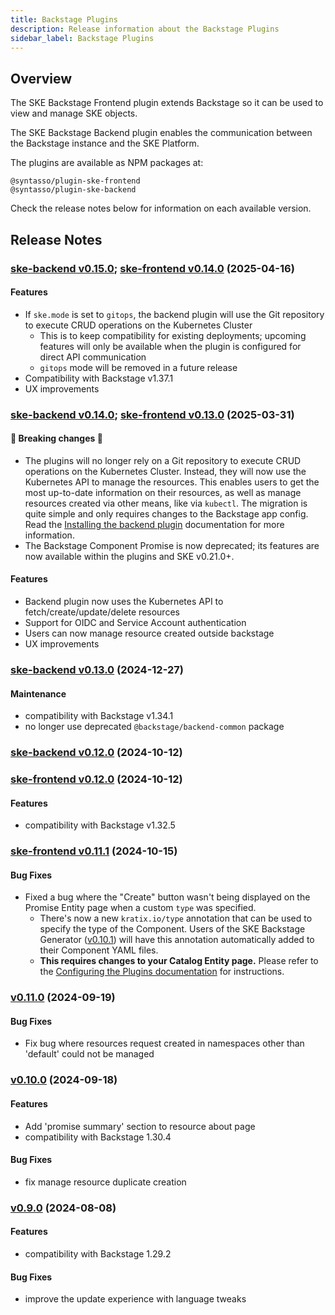 ```yaml
---
title: Backstage Plugins
description: Release information about the Backstage Plugins
sidebar_label: Backstage Plugins
---
```


## Overview

The SKE Backstage Frontend plugin extends Backstage so it can be used to view
and manage SKE objects.

The SKE Backstage Backend plugin enables the communication between the Backstage
instance and the SKE Platform.

The plugins are available as NPM packages at:

```
@syntasso/plugin-ske-frontend
@syntasso/plugin-ske-backend
```

Check the release notes below for information on each available version.

## Release Notes

### [ske-backend v0.15.0](http://syntasso-enterprise-releases.s3-website.eu-west-2.amazonaws.com/#backstage/ske-backend-v0.15.0/); [ske-frontend v0.14.0](http://syntasso-enterprise-releases.s3-website.eu-west-2.amazonaws.com/#backstage/ske-frontend-v0.14.0/) (2025-04-16)

#### Features

* If `ske.mode` is set to `gitops`, the backend plugin will use the Git repository to execute CRUD operations on the Kubernetes Cluster
    * This is to keep compatibility for existing deployments; upcoming features will only be available when the plugin is configured for direct API communication
    * `gitops` mode will be removed in a future release
* Compatibility with Backstage v1.37.1
* UX improvements

### [ske-backend v0.14.0](http://syntasso-enterprise-releases.s3-website.eu-west-2.amazonaws.com/#backstage/ske-backend-v0.14.0/); [ske-frontend v0.13.0](http://syntasso-enterprise-releases.s3-website.eu-west-2.amazonaws.com/#backstage/ske-frontend-v0.13.0/) (2025-03-31)

#### 🚨 Breaking changes 🚨

* The plugins will no longer rely on a Git repository to execute CRUD operations on the Kubernetes Cluster. Instead, they will now use the Kubernetes API to manage the resources. This enables users to get the most up-to-date information on their resources, as well as manage resources created via other means, like via `kubectl`. The migration is quite simple and only requires changes to the Backstage app config. Read the [Installing the backend plugin](/ske/integrations/backstage/plugins#installing-the-backend-plugin) documentation for more information.
* The Backstage Component Promise is now deprecated; its features are now available within the plugins and SKE v0.21.0+.

#### Features

* Backend plugin now uses the Kubernetes API to fetch/create/update/delete resources
* Support for OIDC and Service Account authentication
* Users can now manage resource created outside backstage
* UX improvements

### [ske-backend v0.13.0](http://syntasso-enterprise-releases.s3-website.eu-west-2.amazonaws.com/#backstage/ske-backend-v0.13.0/) (2024-12-27)

#### Maintenance

* compatibility with Backstage v1.34.1
* no longer use deprecated `@backstage/backend-common` package

### [ske-backend v0.12.0](http://syntasso-enterprise-releases.s3-website.eu-west-2.amazonaws.com/#backstage/ske-backend-v0.12.0/) (2024-10-12)
### [ske-frontend v0.12.0](http://syntasso-enterprise-releases.s3-website.eu-west-2.amazonaws.com/#backstage/ske-frontend-v0.12.0/) (2024-10-12)

#### Features

* compatibility with Backstage v1.32.5

### [ske-frontend v0.11.1](http://syntasso-enterprise-releases.s3-website.eu-west-2.amazonaws.com/#backstage/ske-frontend-v0.11.1/) (2024-10-15)

#### Bug Fixes

* Fixed a bug where the "Create" button wasn't being displayed on the Promise Entity page when a custom `type` was specified.
    - There's now a new `kratix.io/type` annotation that can be used to specify the type of the Component. Users of the SKE Backstage Generator ([v0.10.1](aspects/backstage-generator#v0.10.1)) will have this annotation automatically added to their Component YAML files.
    - **This requires changes to your Catalog Entity page.** Please refer to the [Configuring the Plugins documentation](../integrations/backstage/plugins#update-the-entitypage) for instructions.

### [v0.11.0](http://syntasso-enterprise-releases.s3-website.eu-west-2.amazonaws.com/#backstage/v0.11.0/) (2024-09-19)

#### Bug Fixes

* Fix bug where resources request created in namespaces other than 'default' could not be managed

### [v0.10.0](http://syntasso-enterprise-releases.s3-website.eu-west-2.amazonaws.com/#backstage/v0.10.0/) (2024-09-18)

#### Features

* Add 'promise summary' section to resource about page
* compatibility with Backstage 1.30.4

#### Bug Fixes

* fix manage resource duplicate creation

### [v0.9.0](http://syntasso-enterprise-releases.s3-website.eu-west-2.amazonaws.com/#backstage/v0.9.0/) (2024-08-08)

#### Features

* compatibility with Backstage 1.29.2

#### Bug Fixes

* improve the update experience with language tweaks
